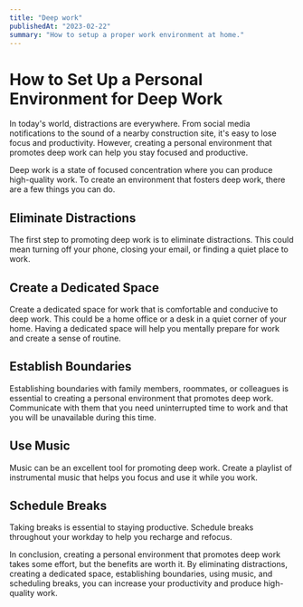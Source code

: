 ```yaml
---
title: "Deep work"
publishedAt: "2023-02-22"
summary: "How to setup a proper work environment at home."
---
```


# How to Set Up a Personal Environment for Deep Work

In today's world, distractions are everywhere. From social media notifications to the sound of a nearby construction site, it's easy to lose focus and productivity. However, creating a personal environment that promotes deep work can help you stay focused and productive.

Deep work is a state of focused concentration where you can produce high-quality work. To create an environment that fosters deep work, there are a few things you can do.

## Eliminate Distractions

The first step to promoting deep work is to eliminate distractions. This could mean turning off your phone, closing your email, or finding a quiet place to work.

## Create a Dedicated Space

Create a dedicated space for work that is comfortable and conducive to deep work. This could be a home office or a desk in a quiet corner of your home. Having a dedicated space will help you mentally prepare for work and create a sense of routine.

## Establish Boundaries

Establishing boundaries with family members, roommates, or colleagues is essential to creating a personal environment that promotes deep work. Communicate with them that you need uninterrupted time to work and that you will be unavailable during this time.

## Use Music

Music can be an excellent tool for promoting deep work. Create a playlist of instrumental music that helps you focus and use it while you work.

## Schedule Breaks

Taking breaks is essential to staying productive. Schedule breaks throughout your workday to help you recharge and refocus.

In conclusion, creating a personal environment that promotes deep work takes some effort, but the benefits are worth it. By eliminating distractions, creating a dedicated space, establishing boundaries, using music, and scheduling breaks, you can increase your productivity and produce high-quality work.
